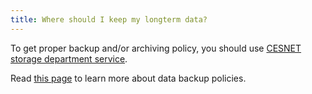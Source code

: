 ```yaml
---
title: Where should I keep my longterm data?
---
```

To get proper backup and/or archiving policy, you should use [CESNET storage department service](https://du.cesnet.cz/en/start).

Read [this page](../../data/storage-department) to learn more about data backup policies.




